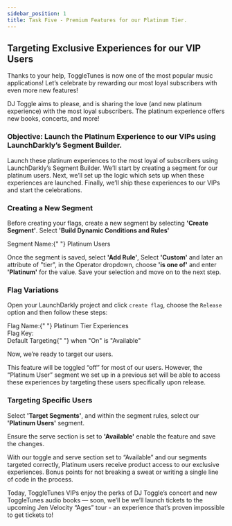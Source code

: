 ```yaml
---
sidebar_position: 1
title: Task Five - Premium Features for our Platinum Tier.
---
```



## Targeting Exclusive Experiences for our VIP Users

Thanks to your help, ToggleTunes is now one of the most popular music applications! Let’s celebrate by rewarding our most loyal subscribers with even more new features! 

DJ Toggle aims to please, and is sharing the love (and new platinum experience) with the most loyal subscribers. The platinum experience offers new books, concerts, and more!

### Objective: Launch the Platinum Experience to our VIPs using LaunchDarkly’s Segment Builder.
Launch these platinum experiences to the most loyal of subscribers using LaunchDarkly’s Segment Builder. We’ll start by creating a segment for our platinum users. Next, we’ll set up the logic which sets up when these experiences are launched. Finally, we’ll ship these experiences to our VIPs and start the celebrations.

### Creating a New Segment

Before creating your flags, create a new segment by selecting **'Create Segment'**. Select **'Build Dynamic Conditions and Rules'**

<div className="text-lg font-bold text-blue-500">
  Segment Name:{" "}
  <span className="text-black dark:text-white font-normal">
    Platinum Users
  </span>
</div>

Once the segment is saved, select **'Add Rule'**, Select **'Custom'** and later an attribute of "tier", in the Operator dropdown, choose **'is one of'** and enter **'Platinum'** for the value. Save your selection and move on to the next step.

### Flag Variations
Open your LaunchDarkly project and click `create flag`, choose the `Release` option and then follow these steps:

<div className="text-lg font-bold text-blue-500">
  Flag Name:{" "}
  <span className="text-black dark:text-white font-normal">
    Platinum Tier Experiences
  </span>
</div>

<div className="flex items-center space-x-3">
  <span className="text-lg text-blue-500 font-bold">Flag Key:</span>
  <CopyField value="platinumTier" client:load />
</div>

<div className="text-lg font-bold text-blue-500">
  Default Targeting{" "}
  <span className="text-black dark:text-white font-normal">
    when "On" is "Available"
  </span>
</div>

Now, we’re ready to target our users.

This feature will be toggled “off” for most of our users.  However, the “Platinum User” segment we set up in a previous set will be able to access these experiences by targeting these users specifically upon release.

### Targeting Specific Users

Select **'Target Segments'**, and within the segment rules, select our **'Platinum Users'** segment.

Ensure the serve section is set to **'Available'** enable the feature and save the changes.

With our toggle and serve section set to “Available” and our segments targeted correctly, Platinum users receive product access to our exclusive experiences. Bonus points for not breaking a sweat or writing a single line of code in the process.

Today, ToggleTunes VIPs enjoy the perks of DJ Toggle’s concert and new ToggleTunes audio books — soon, we’ll be we’ll launch tickets to the upcoming Jen Velocity “Ages” tour - an experience that’s proven impossible to get tickets to!
